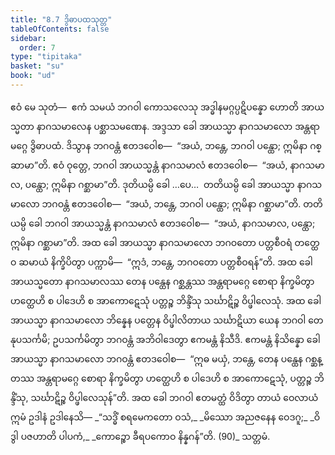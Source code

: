 ```yaml
---
title: "8.7 ဒွိဓာပထသုတ္တ"
tableOfContents: false
sidebar:
  order: 7
type: "tipitaka"
basket: "su"
book: "ud"
---
```



<DynamicBreadcrumb />

<Division number="77" book="ud" e="ch" v="18" p="189">

<Paragraph number="732" book="ud">
ဧဝံ မေ သုတံ—  ဧကံ သမယံ ဘဂဝါ ကောသလေသု အဒ္ဓါနမဂ္ဂပ္ပဋိပန္နော ဟောတိ အာယသ္မတာ နာဂသမာလေန ပစ္ဆာသမဏေန. အဒ္ဒသာ ခေါ အာယသ္မာ နာဂသမာလော အန္တရာမဂ္ဂေ ဒွိဓာပထံ. ဒိသွာန ဘဂဝန္တံ ဧတဒဝေါစ—  “အယံ, ဘန္တေ, ဘဂဝါ ပန္ထော; ဣမိနာ ဂစ္ဆာမာ”တိ. ဧဝံ ဝုတ္တေ, ဘဂဝါ အာယသ္မန္တံ နာဂသမာလံ ဧတဒဝေါစ—  “အယံ, နာဂသမာလ, ပန္ထော; ဣမိနာ ဂစ္ဆာမာ”တိ.
</Paragraph>

<Paragraph number="733" book="ud">
ဒုတိယမ္ပိ ခေါ …ပေ…  တတိယမ္ပိ ခေါ အာယသ္မာ နာဂသမာလော ဘဂဝန္တံ ဧတဒဝေါစ—  “အယံ, ဘန္တေ, ဘဂဝါ ပန္ထော; ဣမိနာ ဂစ္ဆာမာ”တိ. တတိယမ္ပိ ခေါ ဘဂဝါ အာယသ္မန္တံ နာဂသမာလံ ဧတဒဝေါစ—  “အယံ, နာဂသမာလ, ပန္ထော; ဣမိနာ ဂစ္ဆာမာ”တိ. အထ ခေါ အာယသ္မာ နာဂသမာလော ဘဂဝတော ပတ္တစီဝရံ တတ္ထေဝ ဆမာယံ နိက္ခိပိတွာ ပက္ကာမိ—  “ဣဒံ, ဘန္တေ, ဘဂဝတော ပတ္တစီဝရန်”တိ.
</Paragraph>

<Paragraph number="734" book="ud">
အထ ခေါ အာယသ္မတော နာဂသမာလဿ တေန ပန္ထေန ဂစ္ဆန္တဿ အန္တရာမဂ္ဂေ စောရာ နိက္ခမိတွာ ဟတ္ထေဟိ စ ပါဒေဟိ စ အာကောဋေသုံ ပတ္တဉ္စ ဘိန္ဒိံသု သင်္ဃာဋိဉ္စ ဝိပ္ဖါလေသုံ. အထ ခေါ အာယသ္မာ နာဂသမာလော ဘိန္နေန ပတ္တေန ဝိပ္ဖါလိတာယ သင်္ဃာဋိယာ ယေန ဘဂဝါ တေနုပသင်္ကမိ; ဥပသင်္ကမိတွာ ဘဂဝန္တံ အဘိဝါဒေတွာ ဧကမန္တံ နိသီဒိ. ဧကမန္တံ နိသိန္နော ခေါ အာယသ္မာ နာဂသမာလော ဘဂဝန္တံ ဧတဒဝေါစ—  “ဣဓ မယှံ, ဘန္တေ, တေန ပန္ထေန ဂစ္ဆန္တဿ အန္တရာမဂ္ဂေ စောရာ နိက္ခမိတွာ ဟတ္ထေဟိ စ ပါဒေဟိ စ အာကောဋေသုံ, ပတ္တဉ္စ ဘိန္ဒိံသု, သင်္ဃာဋိဉ္စ ဝိပ္ဖါလေသုန်”တိ.
</Paragraph>

<Paragraph number="735" book="ud">
အထ ခေါ ဘဂဝါ ဧတမတ္ထံ ဝိဒိတွာ တာယံ ဝေလာယံ ဣမံ ဥဒါနံ ဥဒါနေသိ—
</Paragraph>

<Paragraph number="736" type="verses" book="ud">
_“သဒ္ဓိံ စရမေကတော ဝသံ,_  
_မိဿော အညဇနေန ဝေဒဂူ;_  
_ဝိဒွါ ပဇဟာတိ ပါပကံ,_  
_ကောဉ္စော ခီရပကောဝ နိန္နဂန်”တိ. (90)_  


</Paragraph>
</Division>

<Paragraph number="737" type="center" book="ud">
သတ္တမံ.
</Paragraph>